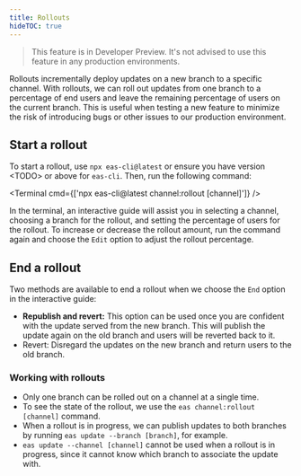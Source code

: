 ```yaml
---
title: Rollouts
hideTOC: true
---
```



> This feature is in Developer Preview. It's not advised to use this feature in any production environments.

Rollouts incrementally deploy updates on a new branch to a specific channel. With rollouts, we can roll out updates from one branch to a percentage of end users and leave the remaining percentage of users on the current branch. This is useful when testing a new feature to minimize the risk of introducing bugs or other issues to our production environment.

## Start a rollout

To start a rollout, use `npx eas-cli@latest` or ensure you have version \<TODO\> or above for `eas-cli`. Then, run the following command:

<Terminal cmd={['npx eas-cli@latest channel:rollout [channel]']} />

In the terminal, an interactive guide will assist you in selecting a channel, choosing a branch for the rollout, and setting the percentage of users for the rollout. To increase or decrease the rollout amount, run the command again and choose the `Edit` option to adjust the rollout percentage.

## End a rollout

Two methods are available to end a rollout when we choose the `End` option in the interactive guide:

- **Republish and revert:** This option can be used once you are confident with the update served from the new branch. This will publish the update again on the old branch and users will be reverted back to it.
- Revert: Disregard the updates on the new branch and return users to the old branch.

### Working with rollouts

- Only one branch can be rolled out on a channel at a single time.
- To see the state of the rollout, we use the `eas channel:rollout [channel]` command.
- When a rollout is in progress, we can publish updates to both branches by running `eas update --branch [branch]`, for example.
- `eas update --channel [channel]` cannot be used when a rollout is in progress, since it cannot know which branch to associate the update with.
